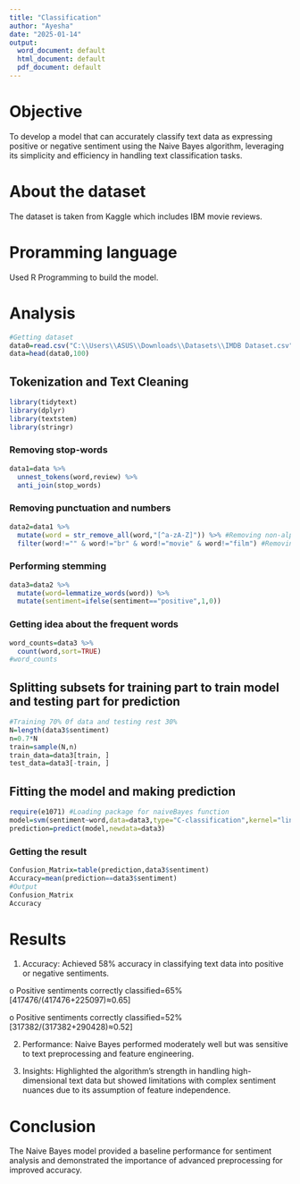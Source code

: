 ---
title: "Classification"
author: "Ayesha"
date: "2025-01-14"
output:
  word_document: default
  html_document: default
  pdf_document: default
---
# Objective

To develop a model that can accurately classify text data as expressing positive or negative sentiment using the Naive Bayes algorithm, leveraging its simplicity and efficiency in handling text classification tasks.

# About the dataset

The dataset is taken from Kaggle which includes IBM movie reviews.

# Proramming language

Used R Programming to build the model.

# Analysis

```{r}
#Getting dataset
data0=read.csv("C:\\Users\\ASUS\\Downloads\\Datasets\\IMDB Dataset.csv")
data=head(data0,100)
```


## Tokenization and Text Cleaning

```{r}
library(tidytext)
library(dplyr)
library(textstem)
library(stringr)
```

### Removing stop-words

```{r}
data1=data %>% 
  unnest_tokens(word,review) %>% 
  anti_join(stop_words)
```

### Removing punctuation and numbers

```{r}
data2=data1 %>%
  mutate(word = str_remove_all(word,"[^a-zA-Z]")) %>% #Removing non-alphabet characters
  filter(word!="" & word!="br" & word!="movie" & word!="film") #Removing empty and unnecessary words
```

### Performing stemming

```{r}
data3=data2 %>%
  mutate(word=lemmatize_words(word)) %>% 
  mutate(sentiment=ifelse(sentiment=="positive",1,0))
```

### Getting idea about the frequent words

```{r}
word_counts=data3 %>%
  count(word,sort=TRUE)
#word_counts
```

## Splitting subsets for training part to train model and testing part for prediction

```{r}
#Training 70% 0f data and testing rest 30% 
N=length(data3$sentiment)
n=0.7*N 
train=sample(N,n)
train_data=data3[train, ]
test_data=data3[-train, ]
```

## Fitting the model and making prediction

```{r}
require(e1071) #Loading package for naiveBayes function
model=svm(sentiment~word,data=data3,type="C-classification",kernel="linear")
prediction=predict(model,newdata=data3)
```

### Getting the result

```{r}
Confusion_Matrix=table(prediction,data3$sentiment) 
Accuracy=mean(prediction==data3$sentiment)
#Output
Confusion_Matrix
Accuracy
```

# Results

1.	Accuracy: Achieved 58% accuracy in classifying text data into positive or negative sentiments.

o	Positive sentiments correctly classified=65% [417476/(417476+225097)≈0.65]

o	Positive sentiments correctly classified=52% [317382/(317382+290428)≈0.52]

2.	Performance: Naive Bayes performed moderately well but was sensitive to text preprocessing and feature engineering.

3.	Insights: Highlighted the algorithm's strength in handling high-dimensional text data but showed limitations with complex sentiment nuances due to its assumption of feature independence.

# Conclusion

The Naive Bayes model provided a baseline performance for sentiment analysis and demonstrated the importance of advanced preprocessing for improved accuracy.

